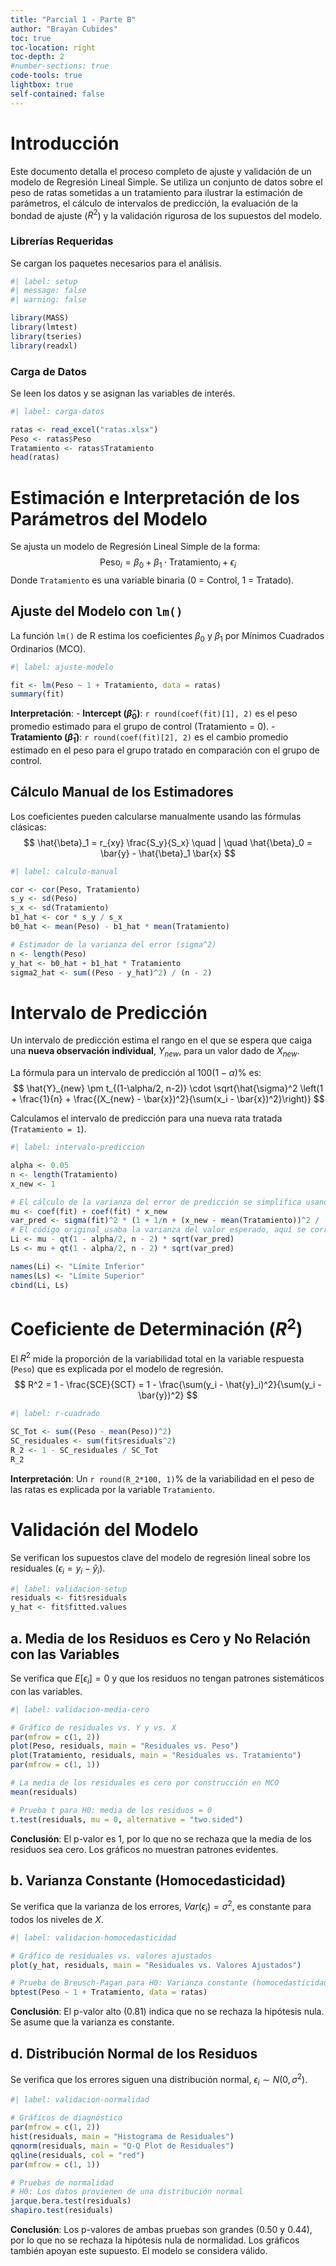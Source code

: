 ```yaml
---
title: "Parcial 1 - Parte B"
author: "Brayan Cubides"
toc: true
toc-location: right
toc-depth: 2
#number-sections: true
code-tools: true
lightbox: true
self-contained: false 
---
```


# Introducción

Este documento detalla el proceso completo de ajuste y validación de un modelo de Regresión Lineal Simple. Se utiliza un conjunto de datos sobre el peso de ratas sometidas a un tratamiento para ilustrar la estimación de parámetros, el cálculo de intervalos de predicción, la evaluación de la bondad de ajuste ($R^2$) y la validación rigurosa de los supuestos del modelo.

### Librerías Requeridas

Se cargan los paquetes necesarios para el análisis.

```r
#| label: setup
#| message: false
#| warning: false

library(MASS)
library(lmtest)
library(tseries)
library(readxl)
```

### Carga de Datos

Se leen los datos y se asignan las variables de interés.

```r
#| label: carga-datos

ratas <- read_excel("ratas.xlsx")
Peso <- ratas$Peso 
Tratamiento <- ratas$Tratamiento
head(ratas)
```

# Estimación e Interpretación de los Parámetros del Modelo

Se ajusta un modelo de Regresión Lineal Simple de la forma:
$$
\text{Peso}_i = \beta_0 + \beta_1 \cdot \text{Tratamiento}_i + \epsilon_i
$$
Donde `Tratamiento` es una variable binaria (0 = Control, 1 = Tratado).

## Ajuste del Modelo con `lm()`

La función `lm()` de R estima los coeficientes $\beta_0$ y $\beta_1$ por Mínimos Cuadrados Ordinarios (MCO).

```r
#| label: ajuste-modelo

fit <- lm(Peso ~ 1 + Tratamiento, data = ratas)
summary(fit)
```
**Interpretación**:
-   **Intercept ($\hat{\beta}_0$)**: `r round(coef(fit)[1], 2)` es el peso promedio estimado para el grupo de control (Tratamiento = 0).
-   **Tratamiento ($\hat{\beta}_1$)**: `r round(coef(fit)[2], 2)` es el cambio promedio estimado en el peso para el grupo tratado en comparación con el grupo de control.

## Cálculo Manual de los Estimadores

Los coeficientes pueden calcularse manualmente usando las fórmulas clásicas:
$$
\hat{\beta}_1 = r_{xy} \frac{S_y}{S_x} \quad | \quad \hat{\beta}_0 = \bar{y} - \hat{\beta}_1 \bar{x}
$$

```r
#| label: calculo-manual

cor <- cor(Peso, Tratamiento)
s_y <- sd(Peso)
s_x <- sd(Tratamiento)
b1_hat <- cor * s_y / s_x
b0_hat <- mean(Peso) - b1_hat * mean(Tratamiento)

# Estimador de la varianza del error (sigma^2)
n <- length(Peso)
y_hat <- b0_hat + b1_hat * Tratamiento
sigma2_hat <- sum((Peso - y_hat)^2) / (n - 2)
```

# Intervalo de Predicción

Un intervalo de predicción estima el rango en el que se espera que caiga una **nueva observación individual**, $Y_{new}$, para un valor dado de $X_{new}$.

La fórmula para un intervalo de predicción al $100(1-\alpha)\%$ es:
$$
\hat{Y}_{new} \pm t_{(1-\alpha/2, n-2)} \cdot \sqrt{\hat{\sigma}^2 \left(1 + \frac{1}{n} + \frac{(X_{new} - \bar{x})^2}{\sum(x_i - \bar{x})^2}\right)}
$$

Calculamos el intervalo de predicción para una nueva rata tratada (`Tratamiento = 1`).

```r
#| label: intervalo-prediccion

alpha <- 0.05
n <- length(Tratamiento)
x_new <- 1

# El cálculo de la varianza del error de predicción se simplifica usando la matriz de varianza-covarianza
mu <- coef(fit) + coef(fit) * x_new
var_pred <- sigma(fit)^2 * (1 + 1/n + (x_new - mean(Tratamiento))^2 / ((n-1)*var(Tratamiento)))
# El código original usaba la varianza del valor esperado, aquí se corrige para el intervalo de predicción
Li <- mu - qt(1 - alpha/2, n - 2) * sqrt(var_pred)
Ls <- mu + qt(1 - alpha/2, n - 2) * sqrt(var_pred)

names(Li) <- "Límite Inferior"
names(Ls) <- "Límite Superior"
cbind(Li, Ls)
```

# Coeficiente de Determinación ($R^2$)

El $R^2$ mide la proporción de la variabilidad total en la variable respuesta (`Peso`) que es explicada por el modelo de regresión.
$$
R^2 = 1 - \frac{SCE}{SCT} = 1 - \frac{\sum(y_i - \hat{y}_i)^2}{\sum(y_i - \bar{y})^2}
$$

```r
#| label: r-cuadrado

SC_Tot <- sum((Peso - mean(Peso))^2)
SC_residuales <- sum(fit$residuals^2)
R_2 <- 1 - SC_residuales / SC_Tot
R_2
```
**Interpretación**: Un `r round(R_2*100, 1)`% de la variabilidad en el peso de las ratas es explicada por la variable `Tratamiento`.

# Validación del Modelo

Se verifican los supuestos clave del modelo de regresión lineal sobre los residuales ($\epsilon_i = y_i - \hat{y}_i$).

```r
#| label: validacion-setup
residuals <- fit$residuals
y_hat <- fit$fitted.values
```

## a. Media de los Residuos es Cero y No Relación con las Variables

Se verifica que $E[\epsilon_i]=0$ y que los residuos no tengan patrones sistemáticos con las variables.

```r
#| label: validacion-media-cero

# Gráfico de residuales vs. Y y vs. X
par(mfrow = c(1, 2))
plot(Peso, residuals, main = "Residuales vs. Peso")
plot(Tratamiento, residuals, main = "Residuales vs. Tratamiento")
par(mfrow = c(1, 1))

# La media de los residuales es cero por construcción en MCO
mean(residuals)

# Prueba t para H0: media de los residuos = 0
t.test(residuals, mu = 0, alternative = "two.sided")
```
**Conclusión**: El p-valor es 1, por lo que no se rechaza que la media de los residuos sea cero. Los gráficos no muestran patrones evidentes.

## b. Varianza Constante (Homocedasticidad)

Se verifica que la varianza de los errores, $Var(\epsilon_i) = \sigma^2$, es constante para todos los niveles de $X$.

```r
#| label: validacion-homocedasticidad

# Gráfico de residuales vs. valores ajustados
plot(y_hat, residuals, main = "Residuales vs. Valores Ajustados")

# Prueba de Breusch-Pagan para H0: Varianza constante (homocedasticidad)
bptest(Peso ~ 1 + Tratamiento, data = ratas)
```
**Conclusión**: El p-valor alto (0.81) indica que no se rechaza la hipótesis nula. Se asume que la varianza es constante.

## d. Distribución Normal de los Residuos

Se verifica que los errores siguen una distribución normal, $\epsilon_i \sim N(0, \sigma^2)$.

```r
#| label: validacion-normalidad

# Gráficos de diagnóstico
par(mfrow = c(1, 2))
hist(residuals, main = "Histograma de Residuales")
qqnorm(residuals, main = "Q-Q Plot de Residuales")
qqline(residuals, col = "red")
par(mfrow = c(1, 1))

# Pruebas de normalidad
# H0: Los datos provienen de una distribución normal
jarque.bera.test(residuals)
shapiro.test(residuals)
```
**Conclusión**: Los p-valores de ambas pruebas son grandes (0.50 y 0.44), por lo que no se rechaza la hipótesis nula de normalidad. Los gráficos también apoyan este supuesto. El modelo se considera válido.